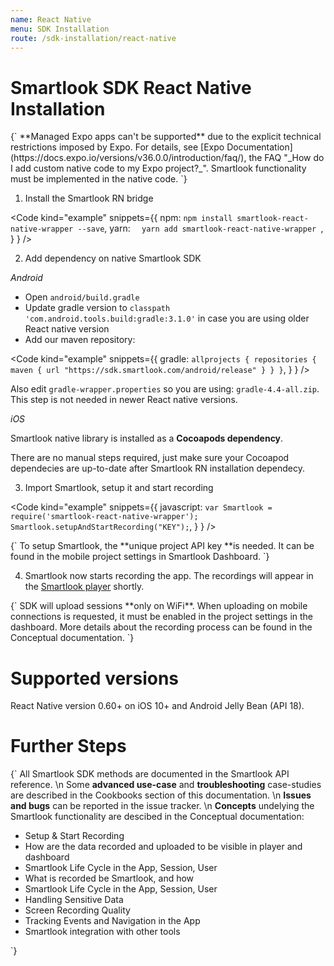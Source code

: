 ```yaml
---
name: React Native
menu: SDK Installation
route: /sdk-installation/react-native
---
```



# Smartlook SDK React Native Installation

<TextBlock kind="important">
{`
**Managed Expo apps can't be supported** due to the explicit technical restrictions imposed by Expo. For details, see [Expo Documentation](https://docs.expo.io/versions/v36.0.0/introduction/faq/), the FAQ "_How do I add custom native code to my Expo project?_". Smartlook functionality must be implemented in the native code.
`}
</TextBlock>


1. Install the Smartlook RN bridge

<Code
  kind="example"
  snippets={{
      npm: `
npm install smartlook-react-native-wrapper --save
`,
      yarn: `  
yarn add smartlook-react-native-wrapper 
`,
    }
  }
/>

2. Add dependency on native Smartlook SDK

*Android* 

* Open `android/build.gradle` 
* Update gradle version to `classpath 'com.android.tools.build:gradle:3.1.0'` in case you are using older React native version
* Add our maven repository:

<Code
  kind="example"
  snippets={{
      gradle: `
allprojects {
  repositories {
    maven {
      url "https://sdk.smartlook.com/android/release"
    }
  }
}
`,
    }
  }
/>

Also edit `gradle-wrapper.properties` so you are using: `gradle-4.4-all.zip`. This step is not needed in newer React native versions. 

*iOS*

Smartlook native library is installed as a **Cocoapods dependency**. 

There are no manual steps required, just make sure your Cocoapod dependecies are up-to-date after Smartlook RN installation dependecy.

3. Import Smartlook, setup it and start recording

<Code
  kind="example"
  snippets={{
      javascript: `
var Smartlook = require('smartlook-react-native-wrapper');
Smartlook.setupAndStartRecording("KEY");
`,
    }
  }
/>

<TextBlock kind="important">
{`
To setup Smartlook, the **unique project API key **is needed. It can be found in the mobile project settings in <Link to="https://app.smartlook.com/settings/projects">Smartlook Dashboard</Link>.
`}
</TextBlock>

4. Smartlook now starts recording the app. The recordings will appear in the [Smartlook player](https://app.smartlook.com/) shortly.  

<TextBlock kind="important">
{`
SDK will upload sessions **only on WiFi**. When uploading on mobile connections is requested, it must be enabled in the project settings in the dashboard. More details about the recording process can be found in the <Link to="/conceptual/when-the-recordings-appear-in-dashboard">Conceptual documentation</Link>.
`}
</TextBlock>

# Supported versions

React Native version 0.60+ on iOS 10+ and Android Jelly Bean (API 18). 

# Further Steps

<TextBlock>{`
All Smartlook SDK methods are documented in the <Link to="/api_reference" platform="react">Smartlook API reference</Link>.
\n
Some **advanced use-case** and **troubleshooting** case-studies are described in the Cookbooks section of this documentation.
\n
**Issues and bugs** can be reported in the <Link to="https://github.com/smartlook/smartlook-mobile-issue-tracker">issue tracker</Link>.
\n
**Concepts** undelying the Smartlook functionality are descibed in the Conceptual documentation:
* <Link to="/conceptual/setup-and-start-recording" platform="react">Setup & Start Recording</Link>
* <Link to="/conceptual/when-the-recordings-appear-in-dashboard" platform="react">How are the data recorded and uploaded to be visible in player and dashboard</Link>
* <Link to="/conceptual/life-cycle-session-user" platform="react">Smartlook Life Cycle in the App, Session, User</Link>
* <Link to="/conceptual/what-and-how-is-recorded" platform="react">What is recorded be Smartlook, and how</Link>
* <Link to="/conceptual/life-cycle-session-user" platform="react">Smartlook Life Cycle in the App, Session, User</Link>
* <Link to="/conceptual/handling-sensitive-data" platform="react">Handling Sensitive Data</Link>
* <Link to="/conceptual/screen-recording-quality" platform="react">Screen Recording Quality</Link>
* Tracking <Link to="/conceptual/event-tracking" platform="react">Events</Link> and <Link to="/conceptual/recording-navigation" platform="react">Navigation</Link> in the App
* <Link to="/conceptual/integrating-with-other-tools" platform="react">Smartlook integration with other tools</Link>
`}</TextBlock>
